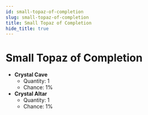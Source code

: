 ```yaml
---
id: small-topaz-of-completion
slug: small-topaz-of-completion
title: Small Topaz of Completion
hide_title: true
---
```



# <ItemIcon iconId="2604"/> Small Topaz of Completion
- **Crystal Cave**
	- Quantity: 1
	- Chance: 1%
- **Crystal Altar**
	- Quantity: 1
	- Chance: 1%

